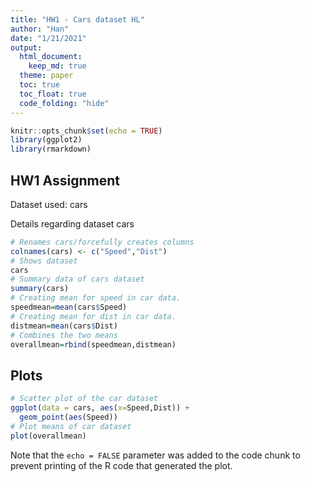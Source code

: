 ```yaml
---
title: "HW1 - Cars dataset HL"
author: "Han"
date: "1/21/2021"
output: 
  html_document:
    keep_md: true
  theme: paper
  toc: true
  toc_float: true
  code_folding: "hide"
---
```

```r
knitr::opts_chunk$set(echo = TRUE)
library(ggplot2)
library(rmarkdown)
```

## HW1 Assignment

Dataset used: cars

Details regarding dataset cars
```r
# Renames cars/forcefully creates columns
colnames(cars) <- c("Speed","Dist")
# Shows dataset
cars
# Summary data of cars dataset
summary(cars)
# Creating mean for speed in car data.
speedmean=mean(cars$Speed)
# Creating mean for dist in car data.
distmean=mean(cars$Dist)
# Combines the two means
overallmean=rbind(speedmean,distmean)
```

## Plots
```r
# Scatter plot of the car dataset
ggplot(data = cars, aes(x=Speed,Dist)) +
  geom_point(aes(Speed))
# Plot means of car dataset
plot(overallmean)
```

Note that the `echo = FALSE` parameter was added to the code chunk to prevent printing of the R code that generated the plot.
